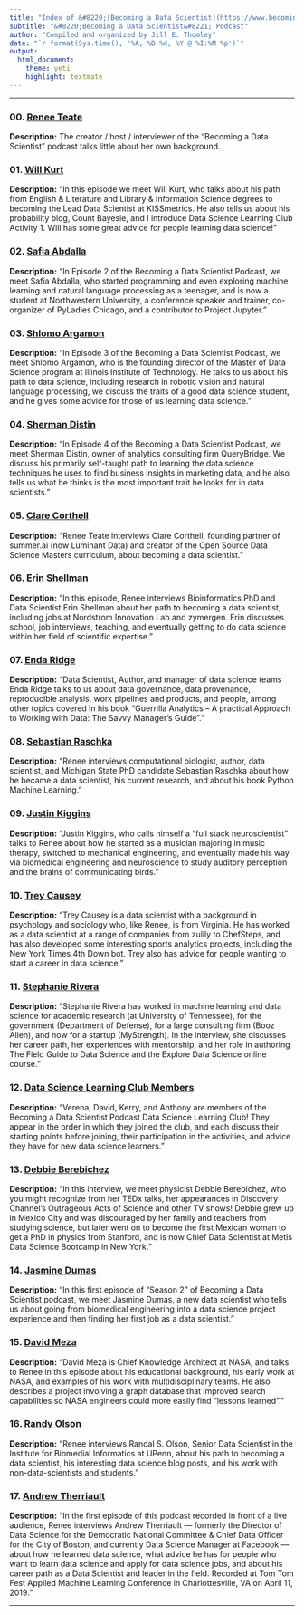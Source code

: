 ```yaml
---
title: "Index of &#8220;[Becoming a Data Scientist](https://www.becomingadatascientist.com/category/podcast/)&#8221; Interviews"
subtitle: "&#8220;Becoming a Data Scientist&#8221; Podcast"
author: "Compiled and organized by Jill E. Thomley"
date: "`r format(Sys.time(), '%A, %B %d, %Y @ %I:%M %p')`"
output: 
  html_document: 
    theme: yeti
    highlight: textmate
---
```

<hr>

### 00. [Renee Teate](https://www.becomingadatascientist.com/2015/12/14/becoming-a-data-scientist-podcast-episode-0-me/)

**Description:** The creator / host / interviewer of the "Becoming a Data Scientist" podcast talks little about her own background.

### 01. [Will Kurt](https://www.becomingadatascientist.com/2015/12/21/becoming-a-data-scientist-podcast-episode-01-will-kurt/)

**Description:** "In this episode we meet Will Kurt, who talks about his path from English & Literature and Library & Information Science degrees to becoming the Lead Data Scientist at KISSmetrics. He also tells us about his probability blog, Count Bayesie, and I introduce Data Science Learning Club Activity 1. Will has some great advice for people learning data science!"

### 02. [Safia Abdalla](https://www.becomingadatascientist.com/2016/01/04/becoming-a-data-scientist-podcast-episode-02-safia-abdalla/)

**Description:** "In Episode 2 of the Becoming a Data Scientist Podcast, we meet Safia Abdalla, who started programming and even exploring machine learning and natural language processing as a teenager, and is now a student at Northwestern University, a conference speaker and trainer, co-organizer of PyLadies Chicago, and a contributor to Project Jupyter."

### 03. [Shlomo Argamon](https://www.becomingadatascientist.com/2016/01/18/becoming-a-data-scientist-podcast-episode-03-shlomo-argamon/)

**Description:** "In Episode 3 of the Becoming a Data Scientist Podcast, we meet Shlomo Argamon, who is the founding director of the Master of Data Science program at Illinois Institute of Technology. He talks to us about his path to data science, including research in robotic vision and natural language processing, we discuss the traits of a good data science student, and he gives some advice for those of us learning data science."

### 04. [Sherman Distin](https://www.becomingadatascientist.com/2016/02/02/becoming-a-data-scientist-podcast-episode-04-sherman-distin/)

**Description:** "In Episode 4 of the Becoming a Data Scientist Podcast, we meet Sherman Distin, owner of analytics consulting firm QueryBridge. We discuss his primarily self-taught path to learning the data science techniques he uses to find business insights in marketing data, and he also tells us what he thinks is the most important trait he looks for in data scientists."

### 05. [Clare Corthell](https://www.becomingadatascientist.com/2016/02/14/becoming-a-data-scientist-podcast-episode-05-clare-corthell/)

**Description:** "Renee Teate interviews Clare Corthell, founding partner of summer.ai (now Luminant Data) and creator of the Open Source Data Science Masters curriculum, about becoming a data scientist."

### 06. [Erin Shellman](https://www.becomingadatascientist.com/2016/02/29/becoming-a-data-scientist-podcast-episode-06-erin-shellman/)

**Description:** "In this episode, Renee interviews Bioinformatics PhD and Data Scientist Erin Shellman about her path to becoming a data scientist, including jobs at Nordstrom Innovation Lab and zymergen. Erin discusses school, job interviews, teaching, and eventually getting to do data science within her field of scientific expertise."

### 07. [Enda Ridge](https://www.becomingadatascientist.com/2016/03/15/becoming-a-data-scientist-podcast-episode-07-enda-ridge/)

**Description:** "Data Scientist, Author, and manager of data science teams Enda Ridge talks to us about data governance, data provenance, reproducible analysis, work pipelines and products, and people, among other topics covered in his book “Guerrilla Analytics – A practical Approach to Working with Data: The Savvy Manager’s Guide”."

### 08. [Sebastian Raschka](https://www.becomingadatascientist.com/2016/03/28/becoming-a-data-scientist-podcast-episode-08-sebastian-raschka/)

**Description:** "Renee interviews computational biologist, author, data scientist, and Michigan State PhD candidate Sebastian Raschka about how he became a data scientist, his current research, and about his book Python Machine Learning."

### 09. [Justin Kiggins](https://www.becomingadatascientist.com/2016/03/28/becoming-a-data-scientist-podcast-episode-08-sebastian-raschka/)

**Description:** "Justin Kiggins, who calls himself a “full stack neuroscientist” talks to Renee about how he started as a musician majoring in music therapy, switched to mechanical engineering, and eventually made his way via biomedical engineering and neuroscience to study auditory perception and the brains of communicating birds."

### 10. [Trey Causey](https://www.becomingadatascientist.com/2016/05/01/becoming-a-data-scientist-podcast-episode-10-trey-causey/)

**Description:** "Trey Causey is a data scientist with a background in psychology and sociology who, like Renee, is from Virginia. He has worked as a data scientist at a range of companies from zulily to ChefSteps, and has also developed some interesting sports analytics projects, including the New York Times 4th Down bot. Trey also has advice for people wanting to start a career in data science."

### 11. [Stephanie Rivera](https://www.becomingadatascientist.com/2016/05/30/becoming-a-data-scientist-episode-11-stephanie-rivera/)

**Description:** "Stephanie Rivera has worked in machine learning and data science for academic research (at University of Tennessee), for the government (Department of Defense), for a large consulting firm (Booz Allen), and now for a startup (MyStrength). In the interview, she discusses her career path, her experiences with mentorship, and her role in authoring The Field Guide to Data Science and the Explore Data Science online course."

### 12. [Data Science Learning Club Members](https://www.becomingadatascientist.com/2016/06/15/becoming-a-data-scientist-podcast-episode-12-data-science-learning-club-members/)

**Description:** "Verena, David, Kerry, and Anthony are members of the Becoming a Data Scientist Podcast Data Science Learning Club! They appear in the order in which they joined the club, and each discuss their starting points before joining, their participation in the activities, and advice they have for new data science learners."

### 13. [Debbie Berebichez](https://www.becomingadatascientist.com/2016/07/14/becoming-a-data-scientist-podcast-episode-13-debbie-berebichez/)

**Description:** "In this interview, we meet physicist Debbie Berebichez, who you might recognize from her TEDx talks, her appearances in Discovery Channel’s Outrageous Acts of Science and other TV shows! Debbie grew up in Mexico City and was discouraged by her family and teachers from studying science, but later went on to become the first Mexican woman to get a PhD in physics from Stanford, and is now Chief Data Scientist at Metis Data Science Bootcamp in New York."

### 14. [Jasmine Dumas](https://www.becomingadatascientist.com/2017/01/10/becoming-a-data-scientist-podcast-episode-14-jasmine-dumas/)

**Description:** "In this first episode of “Season 2” of Becoming a Data Scientist podcast, we meet Jasmine Dumas, a new data scientist who tells us about going from biomedical engineering into a data science project experience and then finding her first job as a data scientist."

### 15. [David Meza](https://www.becomingadatascientist.com/2017/01/29/becoming-a-data-scientist-podcast-episode-15-david-meza/)

**Description:** "David Meza is Chief Knowledge Architect at NASA, and talks to Renee in this episode about his educational background, his early work at NASA, and examples of his work with multidisciplinary teams. He also describes a project involving a graph database that improved search capabilities so NASA engineers could more easily find “lessons learned”."

### 16. [Randy Olson](https://www.becomingadatascientist.com/2017/03/22/becoming-a-data-scientist-podcast-episode-16-randy-olson/)

**Description:** "Renee interviews Randal S. Olson, Senior Data Scientist in the Institute for Biomedial Informatics at UPenn, about his path to becoming a data scientist, his interesting data science blog posts, and his work with non-data-scientists and students."

### 17. [Andrew Therriault](https://www.becomingadatascientist.com/podcast/becoming-a-data-scientist-podcast-episode-17-andrew-therriault/)

**Description:** "In the first episode of this podcast recorded in front of a live audience, Renee interviews Andrew Therriault –-- formerly the Director of Data Science for the Democratic National Committee & Chief Data Officer for the City of Boston, and currently Data Science Manager at Facebook –-- about how he learned data science, what advice he has for people who want to learn data science and apply for data science jobs, and about his career path as a Data Scientist and leader in the field. Recorded at Tom Tom Fest Applied Machine Learning Conference in Charlottesville, VA on April 11, 2019."

<hr>


